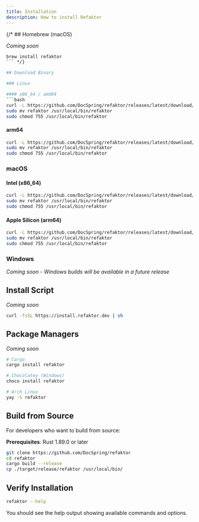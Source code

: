 ```yaml
---
title: Installation
description: How to install Refaktor
---
```


{/* ## Homebrew (macOS)

*Coming soon*

```bash
brew install refaktor
``` */}

## Download Binary

### Linux

#### x86_64 / amd64
```bash
curl -L https://github.com/DocSpring/refaktor/releases/latest/download/refaktor-linux-amd64.tar.gz | tar xz
sudo mv refaktor /usr/local/bin/refaktor
sudo chmod 755 /usr/local/bin/refaktor
```

#### arm64
```bash
curl -L https://github.com/DocSpring/refaktor/releases/latest/download/refaktor-linux-arm64.tar.gz | tar xz
sudo mv refaktor /usr/local/bin/refaktor
sudo chmod 755 /usr/local/bin/refaktor
```

### macOS

#### Intel (x86_64)
```bash
curl -L https://github.com/DocSpring/refaktor/releases/latest/download/refaktor-macos-amd64.tar.gz | tar xz
sudo mv refaktor /usr/local/bin/refaktor
sudo chmod 755 /usr/local/bin/refaktor
```

#### Apple Silicon (arm64)
```bash
curl -L https://github.com/DocSpring/refaktor/releases/latest/download/refaktor-macos-arm64.tar.gz | tar xz
sudo mv refaktor /usr/local/bin/refaktor
sudo chmod 755 /usr/local/bin/refaktor
```

### Windows

*Coming soon - Windows builds will be available in a future release*

## Install Script

*Coming soon*

```bash
curl -fsSL https://install.refaktor.dev | sh
```

## Package Managers

*Coming soon*

```bash
# Cargo
cargo install refaktor

# Chocolatey (Windows)
choco install refaktor

# Arch Linux
yay -S refaktor
```

## Build from Source

For developers who want to build from source:

**Prerequisites**: Rust 1.89.0 or later

```bash
git clone https://github.com/DocSpring/refaktor
cd refaktor
cargo build --release
cp ./target/release/refaktor /usr/local/bin/
```

## Verify Installation

```bash
refaktor --help
```

You should see the help output showing available commands and options.
